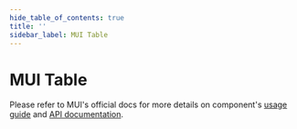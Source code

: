 ```yaml
---
hide_table_of_contents: true
title: ''
sidebar_label: MUI Table
---
```




<h1 className='!m-0'>MUI Table</h1>

<div className='template-bg-color' />

Please refer to MUI's official docs for more details on component's [usage guide](https://mui.com/material-ui/react-table/) and [API documentation](https://mui.com/material-ui/react-table/#api).

<Grid container spacing={6}>
  <Grid size={{ xs: 12 }}>
    <Card>
      <CardHeader title='Basic Table' />
      <TableBasic />
    </Card>
  </Grid>
  <Grid size={{ xs: 12 }}>
    <Card>
      <CardHeader title='Dense Table' />
      <TableDense />
    </Card>
  </Grid>
  <Grid size={{ xs: 12 }}>
    <Card>
      <CardHeader title='Sticky Header' />
      <TableStickyHeader />
    </Card>
  </Grid>
  <Grid size={{ xs: 12 }}>
    <Card>
      <CardHeader title='Collapsible Table' />
      <TableCollapsible />
    </Card>
  </Grid>
  <Grid size={{ xs: 12 }}>
    <Card>
      <CardHeader title='Spanning Table' />
      <TableSpanning />
    </Card>
  </Grid>
  <Grid size={{ xs: 12 }}>
    <Card>
      <CardHeader title='Customized Table' />
      <TableCustomized />
    </Card>
  </Grid>
  <Grid size={{ xs: 12 }}>
    <Card>
      <TableSortSelect />
    </Card>
  </Grid>
</Grid>
